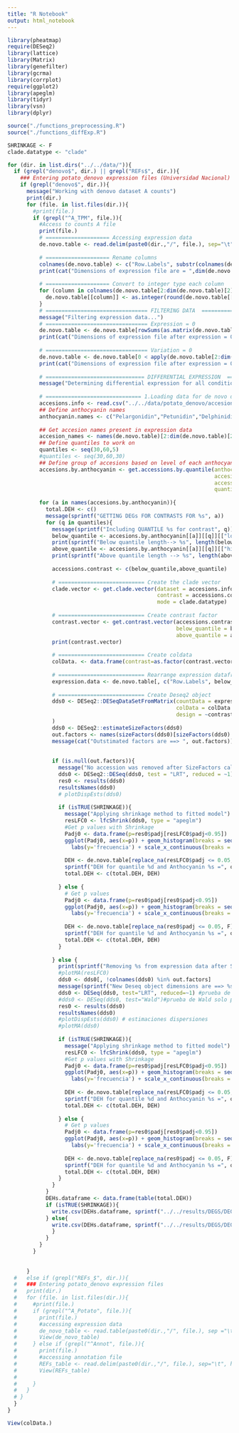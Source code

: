 ```yaml
---
title: "R Notebook"
output: html_notebook
---
```


```r
library(pheatmap)
require(DESeq2)
library(lattice)
library(Matrix)
library(genefilter)
library(gcrma)
library(corrplot)
require(ggplot2)
library(apeglm)
library(tidyr)
library(vsn)
library(dplyr)
```

```r
source("./functions_preprocessing.R")
source("./functions_diffExp.R")
```

```r
SHRINKAGE <- F
clade.datatype <- "clade"

for (dir. in list.dirs("../../data/")){
  if (grepl("denovo$", dir.) || grepl("REFs$", dir.)){
    ### Entering potato_denovo expression files (Universidad Nacional)
    if (grepl("denovo$", dir.)){
      message("Working with denovo dataset A counts")
      print(dir.)
      for (file. in list.files(dir.)){
        #print(file.)
        if (grepl("^A_TPM", file.)){
          #Access to counts A file
          print(file.)
          # ==================== Accessing expression data
          de.novo.table <- read.delim(paste0(dir.,"/", file.), sep="\t", header=TRUE, na.strings="") %>% select("Row.Labels", starts_with("A")) 
          
          # ==================== Rename columns
          colnames(de.novo.table) <- c("Row.Labels", substr(colnames(de.novo.table[2:dim(de.novo.table)[2]]), 3,  8))
          print(cat("Dimensions of expression file are = ",dim(de.novo.table)))
          
          # ==================== Convert to integer type each column
          for (column in colnames(de.novo.table[2:dim(de.novo.table)[2]])){
            de.novo.table[[column]] <- as.integer(round(de.novo.table[[column]]))
          } 
          # ================================ FILTERING DATA  =====================================
          message("Filtering expression data...")
          # ================================ Expression = 0
          de.novo.table <- de.novo.table[rowSums(as.matrix(de.novo.table[2:dim(de.novo.table)[2]])) != 0,]
          print(cat("Dimensions of expression file after expression = 0 filter are =", dim(de.novo.table)))
          
          # ================================ Variation = 0
          de.novo.table <- de.novo.table[0 < apply(de.novo.table[2:dim(de.novo.table)[2]], 1, var), ]
          print(cat("Dimensions of expression file after expression = 0 filter are =", dim(de.novo.table)))
          
          # =============================== DIFFERENTIAL EXPRESSION  ==============================
          message("Determining differential expression for all conditions...")
          
          # ============================== 1.Loading data for de novo dataset accesions
          accesions.info <- read.csv("../../data/potato_denovo/accesiones.csv")
          ## Define anthocyanin names
          anthocyanin.names <- c("Pelargonidin","Petunidin","Delphinidin","Peonidin","Cyanidin")
        
          ## Get accesion names present in expression data
          accesion_names <- names(de.novo.table)[2:dim(de.novo.table)[2]]
          ## Define quantiles to work on
          quantiles <- seq(30,60,5)
          #quantiles <- seq(30,60,30)
          ## Define group of accesions based on level of each anthocyanin (funcion return list)
          accesions.by.anthocyanin <- get.accessions.by.quantile(anthocyanins.vector=anthocyanin.names,
                                                                 accesions.dataset=accesions.info,
                                                                 accessions.vector=accesion_names, 
                                                                 quantiles.vector=quantiles)
          
          for (a in names(accesions.by.anthocyanin)){
            total.DEH <- c()
            message(sprintf("GETTING DEGs FOR CONTRASTS FOR %s", a))
            for (q in quantiles){
              message(sprintf("Including QUANTILE %s for contrast", q))
              below_quantile <- accesions.by.anthocyanin[[a]][[q]][["low.ammount"]]
              print(sprintf("Below quantile length--> %s", length(below_quantile)))
              above_quantile <- accesions.by.anthocyanin[[a]][[q]][["high.ammount"]]
              print(sprintf("Above quantile length --> %s", length(above_quantile)))
              
              accessions.contrast <- c(below_quantile,above_quantile)
              
              # =========================== Create the clade vector
              clade.vector <- get.clade.vector(dataset = accesions.info,
                                               contrast = accessions.contrast,
                                               mode = clade.datatype)
              
              # =========================== Create contrast factor
              contrast.vector <- get.contrast.vector(accessions.contrast,
                                                     below_quantile = below_quantile,
                                                     above_quantile = above_quantile)
              print(contrast.vector)
              
              # =========================== Create coldata
              colData. <- data.frame(contrast=as.factor(contrast.vector), clado=as.factor(clade.vector))
              
              # =========================== Rearrange expression dataframe
              expression.data <- de.novo.table[, c("Row.Labels", below_quantile, above_quantile)]
              
              # =========================== Create Deseq2 object
              dds0 <- DESeq2::DESeqDataSetFromMatrix(countData = expression.data[2:dim(expression.data)[2]],
                                                     colData = colData.,
                                                     design = ~contrast+clado
              )
              dds0 <- DESeq2::estimateSizeFactors(dds0)
              out.factors <- names(sizeFactors(dds0)[sizeFactors(dds0) < 0.3 | sizeFactors(dds0) > 3])
              message(cat("Outstimated factors are ==> ", out.factors))
              
              
              if (is.null(out.factors)){
                message("No accession was removed after SizeFactors calculation")
                dds0 <- DESeq2::DESeq(dds0, test = "LRT", reduced = ~1)
                res0 <- results(dds0)
                resultsNames(dds0)
                # plotDispEsts(dds0)
                
                if (isTRUE(SHRINKAGE)){
                  message("Applying shrinkage method to fitted model")
                  resLFC0 <- lfcShrink(dds0, type = "apeglm")
                  #Get p values with Shrinkage
                  Padj0 <- data.frame(p=res0$padj[resLFC0$padj<0.95])
                  ggplot(Padj0, aes(x=p)) + geom_histogram(breaks = seq(0,0.95,0.05)) +
                    labs(y='frecuencia') + scale_x_continuous(breaks = seq(0,0.95,0.05))
                  
                  DEH <- de.novo.table[replace_na(resLFC0$padj <= 0.05, F), "Row.Labels"]  #Get differetentially expressed HOGS names
                  sprintf("DEH for quantile %d and Anthocyanin %s =", q, paste(DEH, collapse = ","))
                  total.DEH <- c(total.DEH, DEH)
                  
                } else {
                  # Get p values
                  Padj0 <- data.frame(p=res0$padj[res0$padj<0.95])
                  ggplot(Padj0, aes(x=p)) + geom_histogram(breaks = seq(0,0.95,0.05)) +
                    labs(y='frecuencia') + scale_x_continuous(breaks = seq(0,0.95,0.05))
                  
                  DEH <- de.novo.table[replace_na(res0$padj <= 0.05, F), "Row.Labels"]  #Get differetentially expressed HOGS names
                  sprintf("DEH for quantile %d and Anthocyanin %s =", q, paste(DEH, collapse = ","))
                  total.DEH <- c(total.DEH, DEH)
                }
                
              } else {
                print(sprintf("Removing %s from expression data after Size factors calculation", out.factors))
                #plotMA(resLFC0)
                dds0 <- dds0[, !colnames(dds0) %in% out.factors]
                message(sprintf("New Deseq object dimensions are ==> %s", paste(dim(dds0), collapse = ",")))
                dds0 <- DESeq(dds0, test="LRT", reduced=~1) #prueba de verosimilitud compara ajuste actual vs modelo nulo
                #dds0 <- DESeq(dds0, test="Wald")#prueba de Wald solo para dos condiciones
                res0 <- results(dds0)
                resultsNames(dds0)
                #plotDispEsts(dds0) # estimaciones dispersiones  
                #plotMA(dds0)
                  
                if (isTRUE(SHRINKAGE)){
                  message("Applying shrinkage method to fitted model")
                  resLFC0 <- lfcShrink(dds0, type = "apeglm")
                  #Get p values with Shrinkage
                  Padj0 <- data.frame(p=res0$padj[resLFC0$padj<0.95])
                  ggplot(Padj0, aes(x=p)) + geom_histogram(breaks = seq(0,0.95,0.05)) +
                    labs(y='frecuencia') + scale_x_continuous(breaks = seq(0,0.95,0.05))
                  
                  DEH <- de.novo.table[replace_na(resLFC0$padj <= 0.05, F), "Row.Labels"]  #Get differetentially expressed HOGS names
                  sprintf("DEH for quantile %d and Anthocyanin %s =", q, paste(DEH, collapse = ","))
                  total.DEH <- c(total.DEH, DEH)
                  
                } else {
                  # Get p values
                  Padj0 <- data.frame(p=res0$padj[res0$padj<0.95])
                  ggplot(Padj0, aes(x=p)) + geom_histogram(breaks = seq(0,0.95,0.05)) +
                    labs(y='frecuencia') + scale_x_continuous(breaks = seq(0,0.95,0.05))
                  
                  DEH <- de.novo.table[replace_na(res0$padj <= 0.05, F), "Row.Labels"]  #Get differetentially expressed HOGS names
                  sprintf("DEH for quantile %d and Anthocyanin %s =", q, paste(DEH, collapse = ","))
                  total.DEH <- c(total.DEH, DEH)
                }
              }
            }
            DEHs.dataframe <- data.frame(table(total.DEH))
            if (isTRUE(SHRINKAGE)){
              write.csv(DEHs.dataframe, sprintf("../../results/DEGS/DEGS_denovo/shrinkage/%s.csv", a))
            } else{
              write.csv(DEHs.dataframe, sprintf("../../results/DEGS/DEGS_denovo/model/%s.csv", a))
              }
            }
          } 
        }
      
      
      } 
  #   else if (grepl("REFs_$", dir.)){
  #   ### Entering potato_denovo expression files
  #   print(dir.)
  #   for (file. in list.files(dir.)){
  #     #print(file.)
  #     if (grepl("^A_Potato", file.)){
  #       print(file.)
  #       #accessing expression data
  #       de_novo_table <- read.table(paste0(dir.,"/", file.), sep ="\t", header = TRUE, na.strings="")
  #       View(de_novo_table)
  #     } else if (grepl("^Annot", file.)){
  #       print(file.)
  #       #accessing annotation file
  #       REFs_table <- read.delim(paste0(dir.,"/", file.), sep="\t", header=TRUE, na.strings="")
  #       View(REFs_table)
  #       
  #     }
  #   }
  # }
  }
}
```

```r
View(colData.)
```
